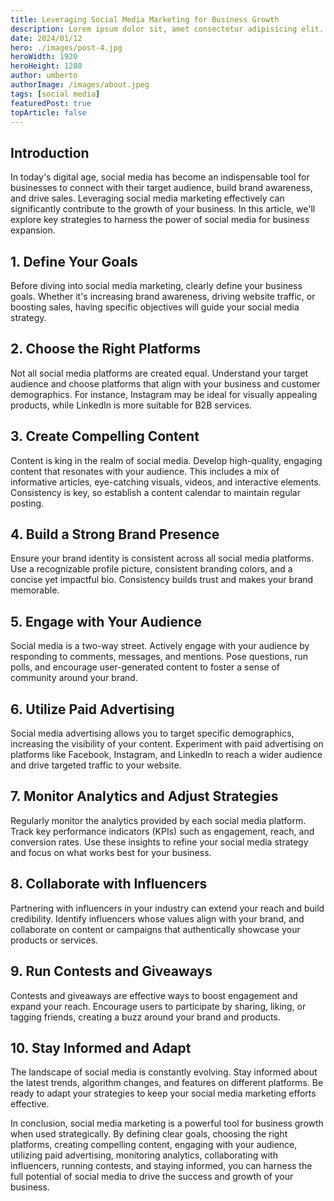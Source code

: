 ```yaml
---
title: Leveraging Social Media Marketing for Business Growth
description: Lorem ipsum dolor sit, amet consectetur adipisicing elit. Hic eos odit sequi minima iure natus, odio tempora sit.
date: 2024/01/12
hero: ./images/post-4.jpg
heroWidth: 1920
heroHeight: 1280
author: umberto
authorImage: /images/about.jpeg
tags: [social media]
featuredPost: true
topArticle: false
---
```


## **Introduction**

In today's digital age, social media has become an indispensable tool for businesses to connect with their target audience, build brand awareness, and drive sales. Leveraging social media marketing effectively can significantly contribute to the growth of your business. In this article, we'll explore key strategies to harness the power of social media for business expansion.

## 1. **Define Your Goals**

Before diving into social media marketing, clearly define your business goals. Whether it's increasing brand awareness, driving website traffic, or boosting sales, having specific objectives will guide your social media strategy.

## 2. **Choose the Right Platforms**

Not all social media platforms are created equal. Understand your target audience and choose platforms that align with your business and customer demographics. For instance, Instagram may be ideal for visually appealing products, while LinkedIn is more suitable for B2B services.

## 3. **Create Compelling Content**

Content is king in the realm of social media. Develop high-quality, engaging content that resonates with your audience. This includes a mix of informative articles, eye-catching visuals, videos, and interactive elements. Consistency is key, so establish a content calendar to maintain regular posting.

## 4. **Build a Strong Brand Presence**

Ensure your brand identity is consistent across all social media platforms. Use a recognizable profile picture, consistent branding colors, and a concise yet impactful bio. Consistency builds trust and makes your brand memorable.

## 5. **Engage with Your Audience**

Social media is a two-way street. Actively engage with your audience by responding to comments, messages, and mentions. Pose questions, run polls, and encourage user-generated content to foster a sense of community around your brand.

## 6. **Utilize Paid Advertising**

Social media advertising allows you to target specific demographics, increasing the visibility of your content. Experiment with paid advertising on platforms like Facebook, Instagram, and LinkedIn to reach a wider audience and drive targeted traffic to your website.

## 7. **Monitor Analytics and Adjust Strategies**

Regularly monitor the analytics provided by each social media platform. Track key performance indicators (KPIs) such as engagement, reach, and conversion rates. Use these insights to refine your social media strategy and focus on what works best for your business.

## 8. **Collaborate with Influencers**

Partnering with influencers in your industry can extend your reach and build credibility. Identify influencers whose values align with your brand, and collaborate on content or campaigns that authentically showcase your products or services.

## 9. **Run Contests and Giveaways**

Contests and giveaways are effective ways to boost engagement and expand your reach. Encourage users to participate by sharing, liking, or tagging friends, creating a buzz around your brand and products.

## 10. **Stay Informed and Adapt**

The landscape of social media is constantly evolving. Stay informed about the latest trends, algorithm changes, and features on different platforms. Be ready to adapt your strategies to keep your social media marketing efforts effective.

In conclusion, social media marketing is a powerful tool for business growth when used strategically. By defining clear goals, choosing the right platforms, creating compelling content, engaging with your audience, utilizing paid advertising, monitoring analytics, collaborating with influencers, running contests, and staying informed, you can harness the full potential of social media to drive the success and growth of your business.
